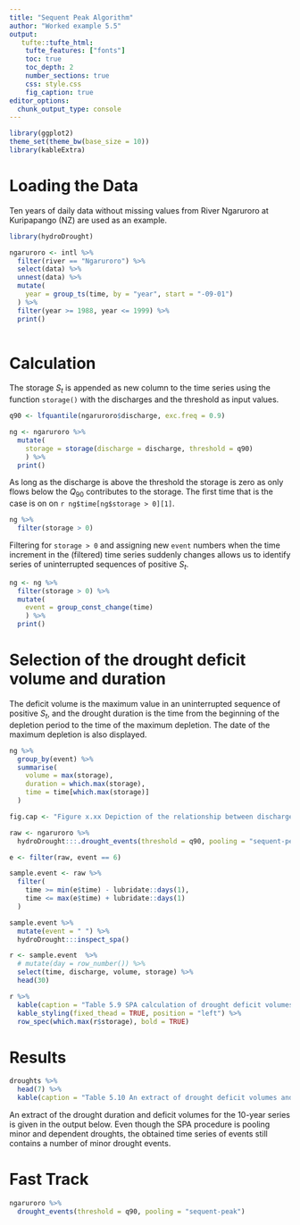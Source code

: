 ```yaml
---
title: "Sequent Peak Algorithm"
author: "Worked example 5.5"
output: 
   tufte::tufte_html:
    tufte_features: ["fonts"]
    toc: true
    toc_depth: 2
    number_sections: true
    css: style.css
    fig_caption: true
editor_options: 
  chunk_output_type: console
---
```


```r
library(ggplot2)
theme_set(theme_bw(base_size = 10))
library(kableExtra)
```


# Loading the Data

Ten years of daily data without missing values from River Ngaruroro at Kuripapango (NZ) 
are used as an example. 

```r
library(hydroDrought)

ngaruroro <- intl %>%
  filter(river == "Ngaruroro") %>%
  select(data) %>%
  unnest(data) %>%
  mutate(
    year = group_ts(time, by = "year", start = "-09-01")
  ) %>%
  filter(year >= 1988, year <= 1999) %>%
  print()
  
```

# Calculation
The storage $S_t$ is appended as new column to the time series using the function 
`storage()` with the discharges and the threshold as input values. 

```r
q90 <- lfquantile(ngaruroro$discharge, exc.freq = 0.9) 

ng <- ngaruroro %>%
  mutate(
    storage = storage(discharge = discharge, threshold = q90)
    ) %>%
  print()
```

As long as the discharge is above the threshold the storage is zero as only 
flows below the $Q_90$ contributes to the storage. The first time that is the 
case is on on `r ng$time[ng$storage > 0][1]`.

```r
ng %>%
  filter(storage > 0)
```


Filtering for `storage > 0` and assigning new `event` numbers when the time increment
in the (filtered) time series suddenly changes allows us to identify 
series of uninterrupted sequences of positive $S_t$. 

```r
ng <- ng %>%
  filter(storage > 0) %>%
  mutate(
    event = group_const_change(time)
    ) %>%
  print()
```

# Selection of the drought deficit volume and duration
The deficit volume is the maximum value in an uninterrupted sequence of positive 
$S_t$, and the drought duration is the time from the beginning of the depletion 
period to the time of the maximum depletion. The date of the maximum depletion 
is also displayed.

```r
ng %>%
  group_by(event) %>%
  summarise(
    volume = max(storage), 
    duration = which.max(storage),
    time = time[which.max(storage)]
  )
```


```r
fig.cap <- "Figure x.xx Depiction of the relationship between discharge $Q_t$ and storage $Q_t$ for drought event number 3."
```
```r
raw <- ngaruroro %>%
  hydroDrought:::.drought_events(threshold = q90, pooling = "sequent-peak") 

e <- filter(raw, event == 6)

sample.event <- raw %>%
  filter(
    time >= min(e$time) - lubridate::days(1), 
    time <= max(e$time) + lubridate::days(1)
  ) 

sample.event %>%
  mutate(event = " ") %>%
  hydroDrought:::inspect_spa()
```


```r
r <- sample.event  %>%
  # mutate(day = row_number()) %>%
  select(time, discharge, volume, storage) %>% 
  head(30) 

r %>%
  kable(caption = "Table 5.9 SPA calculation of drought deficit volumes and duration for River Ngaruroro at Kuripapango (NZ)")  %>% 
  kable_styling(fixed_thead = TRUE, position = "left") %>%
  row_spec(which.max(r$storage), bold = TRUE)
```



# Results

```r
droughts %>%
  head(7) %>%
  kable(caption = "Table 5.10 An extract of drought deficit volumes and durations for River Ngaruroro at Kuripapango (NZ), calculated by SPA") 
```


An extract of the drought duration and deficit volumes for the 10-year series 
is given in the output below. Even though the SPA procedure is pooling minor and
dependent droughts, the obtained time series of events still contains a number 
of minor drought events.

# Fast Track
```r
ngaruroro %>%
  drought_events(threshold = q90, pooling = "sequent-peak") 
```


